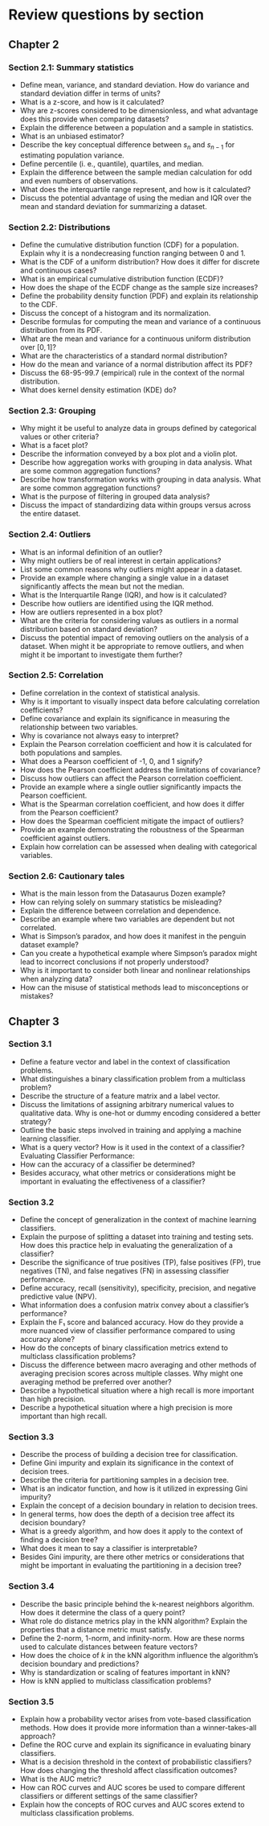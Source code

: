 # Review questions by section {.unnumbered}

## Chapter 2

### Section 2.1: Summary statistics

- Define mean, variance, and standard deviation. How do variance and standard deviation differ in terms of units?
- What is a z-score, and how is it calculated?
- Why are z-scores considered to be dimensionless, and what advantage does this provide when comparing datasets?
- Explain the difference between a population and a sample in statistics.
- What is an unbiased estimator?
- Describe the key conceptual difference between $s_n$ and $s_{n-1}$ for estimating population variance.
- Define percentile (i. e., quantile), quartiles, and median.
- Explain the difference between the sample median calculation for odd and even numbers of observations.
- What does the interquartile range represent, and how is it calculated?
- Discuss the potential advantage of using the median and IQR over the mean and standard deviation for summarizing a dataset.

### Section 2.2: Distributions

- Define the cumulative distribution function (CDF) for a population. Explain why it is a nondecreasing function ranging between 0 and 1.
- What is the CDF of a uniform distribution? How does it differ for discrete and continuous cases?
- What is an empirical cumulative distribution function (ECDF)?
- How does the shape of the ECDF change as the sample size increases?
- Define the probability density function (PDF) and explain its relationship to the CDF.
- Discuss the concept of a histogram and its normalization.
- Describe formulas for computing the mean and variance of a continuous distribution from its PDF.
- What are the mean and variance for a continuous uniform distribution over $[0, 1]$?
- What are the characteristics of a standard normal distribution?
- How do the mean and variance of a normal distribution affect its PDF?
- Discuss the 68-95-99.7 (empirical) rule in the context of the normal distribution.
- What does kernel density estimation (KDE) do?

### Section 2.3: Grouping

- Why might it be useful to analyze data in groups defined by categorical values or other criteria?
- What is a facet plot?
- Describe the information conveyed by a box plot and a violin plot. 
- Describe how aggregation works with grouping in data analysis. What are some common aggregation functions?
- Describe how transformation works with grouping in data analysis. What are some common aggregation functions?
- What is the purpose of filtering in grouped data analysis?
- Discuss the impact of standardizing data within groups versus across the entire dataset. 


### Section 2.4: Outliers

- What is an informal definition of an outlier?
- Why might outliers be of real interest in certain applications?
- List some common reasons why outliers might appear in a dataset.
- Provide an example where changing a single value in a dataset significantly affects the mean but not the median.
- What is the Interquartile Range (IQR), and how is it calculated?
- Describe how outliers are identified using the IQR method.
- How are outliers represented in a box plot?
- What are the criteria for considering values as outliers in a normal distribution based on standard deviation?
- Discuss the potential impact of removing outliers on the analysis of a dataset. When might it be appropriate to remove outliers, and when might it be important to investigate them further?

### Section 2.5: Correlation

- Define correlation in the context of statistical analysis.
- Why is it important to visually inspect data before calculating correlation coefficients?
- Define covariance and explain its significance in measuring the relationship between two variables.
- Why is covariance not always easy to interpret?
- Explain the Pearson correlation coefficient and how it is calculated for both populations and samples.
- What does a Pearson coefficient of -1, 0, and 1 signify?
- How does the Pearson coefficient address the limitations of covariance?
- Discuss how outliers can affect the Pearson correlation coefficient.
- Provide an example where a single outlier significantly impacts the Pearson coefficient.
- What is the Spearman correlation coefficient, and how does it differ from the Pearson coefficient?
- How does the Spearman coefficient mitigate the impact of outliers?
- Provide an example demonstrating the robustness of the Spearman coefficient against outliers.
- Explain how correlation can be assessed when dealing with categorical variables.

### Section 2.6: Cautionary tales

- What is the main lesson from the Datasaurus Dozen example?
- How can relying solely on summary statistics be misleading?
- Explain the difference between correlation and dependence.
- Describe an example where two variables are dependent but not correlated.
- What is Simpson's paradox, and how does it manifest in the penguin dataset example?
- Can you create a hypothetical example where Simpson's paradox might lead to incorrect conclusions if not properly understood?
- Why is it important to consider both linear and nonlinear relationships when analyzing data?
- How can the misuse of statistical methods lead to misconceptions or mistakes?

## Chapter 3

### Section 3.1

- Define a feature vector and label in the context of classification problems. 
- What distinguishes a binary classification problem from a multiclass problem?
- Describe the structure of a feature matrix and a label vector.
- Discuss the limitations of assigning arbitrary numerical values to qualitative data. Why is one-hot or dummy encoding considered a better strategy?
- Outline the basic steps involved in training and applying a machine learning classifier.
- What is a query vector? How is it used in the context of a classifier?
Evaluating Classifier Performance:
- How can the accuracy of a classifier be determined? 
- Besides accuracy, what other metrics or considerations might be important in evaluating the effectiveness of a classifier?

### Section 3.2

- Define the concept of generalization in the context of machine learning classifiers. 
- Explain the purpose of splitting a dataset into training and testing sets. How does this practice help in evaluating the generalization of a classifier?
- Describe the significance of true positives (TP), false positives (FP), true negatives (TN), and false negatives (FN) in assessing classifier performance.
- Define accuracy, recall (sensitivity), specificity, precision, and negative predictive value (NPV). 
- What information does a confusion matrix convey about a classifier's performance? 
- Explain the F₁ score and balanced accuracy. How do they provide a more nuanced view of classifier performance compared to using accuracy alone?
- How do the concepts of binary classification metrics extend to multiclass classification problems? 
- Discuss the difference between macro averaging and other methods of averaging precision scores across multiple classes. Why might one averaging method be preferred over another?
- Describe a hypothetical situation where a high recall is more important than high precision. 
- Describe a hypothetical situation where a high precision is more important than high recall.

### Section 3.3

- Describe the process of building a decision tree for classification. 
- Define Gini impurity and explain its significance in the context of decision trees. 
- Describe the criteria for partitioning samples in a decision tree. 
- What is an indicator function, and how is it utilized in expressing Gini impurity?
- Explain the concept of a decision boundary in relation to decision trees. 
- In general terms, how does the depth of a decision tree affect its decision boundary?
- What is a greedy algorithm, and how does it apply to the context of finding a decision tree? 
- What does it mean to say a classifier is interpretable?
- Besides Gini impurity, are there other metrics or considerations that might be important in evaluating the partitioning in a decision tree?

### Section 3.4

- Describe the basic principle behind the k-nearest neighbors algorithm. How does it determine the class of a query point?
- What role do distance metrics play in the kNN algorithm? Explain the properties that a distance metric must satisfy.
- Define the 2-norm, 1-norm, and infinity-norm. How are these norms used to calculate distances between feature vectors?
- How does the choice of $k$ in the kNN algorithm influence the algorithm's decision boundary and predictions?
- Why is standardization or scaling of features important in kNN? 
- How is kNN applied to multiclass classification problems? 

### Section 3.5

- Explain how a probability vector arises from vote-based classification methods. How does it provide more information than a winner-takes-all approach?
- Define the ROC curve and explain its significance in evaluating binary classifiers. 
- What is a decision threshold in the context of probabilistic classifiers? How does changing the threshold affect classification outcomes?
- What is the AUC metric?
- How can ROC curves and AUC scores be used to compare different classifiers or different settings of the same classifier?
- Explain how the concepts of ROC curves and AUC scores extend to multiclass classification problems. 
